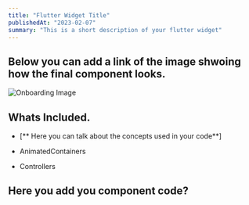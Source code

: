 ```yaml
---
title: "Flutter Widget Title"
publishedAt: "2023-02-07"
summary: "This is a short description of your flutter widget"
---
```


## Below you can add a link of the image shwoing how the final component looks.

<img
  src="https://raw.githubusercontent.com/Anslem27/flutterTemplatesSite/38461fe3a669d8d37bfcdf1bb8c97c8db3452574/public/templates/onboarding.png"
  alt="Onboarding Image"
/>

## Whats Included.

- [** Here you can talk about the concepts used in your code**]

- AnimatedContainers
- Controllers

## Here you add you component code?

```dart


```

